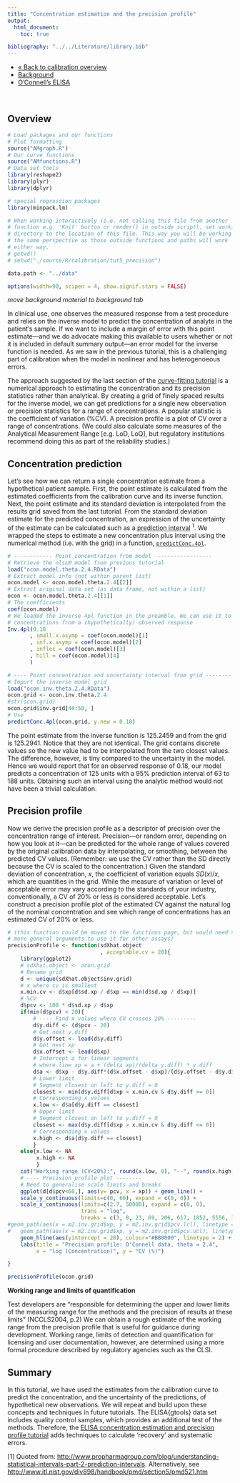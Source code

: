 ```yaml
---
title: "Concentration estimation and the precision profile"
output:
  html_document:
    toc: true

bibliography: "../../Literature/library.bib"
---
```


<!-- Section tabs -->
<ul class="nav nav-tabs" role="tablist">
  <li><a href="calib_overview.html">&laquo; Back to calibration overview</a></li>
  <li><a href="calib_tut5_precision_background.html">Background</a></li>
  <li><a href="calib_tut5_precision_ocon.html">O'Connell's ELISA</a></li>
<!--  <li><a href="calib_tut5_precision_elisa.html">R's ELISA{gtools}</a></li> -->
</ul>
<br>


## Overview

```r
# Load packages and our functions
# Plot formatting
source("AMgraph.R")
# Our curve functions
source("AMfunctions.R")
# Data set tools
library(reshape2)
library(plyr)
library(dplyr) 

# special regression packages
library(minpack.lm)

# When working interactively (i.e. not calling this file from another
# function e.g. 'Knit' button or render() in outside script), set working
# directory to the location of this file. This way you will be working from
# the same perspective as those outside functions and paths will work
# either way.
# getwd()
# setwd("./source/R/calibration/tut5_precision")

data.path <- "../data" 

options(width=90, scipen = 4, show.signif.stars = FALSE)
```

*move background material to background tab*

In clinical use, one observes the measured response from a test procedure and relies on the inverse model to predict the concentration of analyte in the patient's sample. If we want to include a margin of error with this point estimate---and we do advocate making this available to users whether or not it is included in default summary output---an error model for the inverse function is needed. As we saw in the previous tutorial, this is a challenging part of calibration when the model in nonlinear and has heterogenoeous errors. 

<!---
Covered in previous
The error model for the inverse function quantifies the uncertainty in the model as the standard deviation for *concentration* ($x$) at each response, whereas the in original calibration curve, the error model was in terms of response ($y$). 
--->

The approach suggested by the last section of the [curve-fitting tutorial](calib_tut4_curve_ocon.html#the-inverse-function-and-error-model) is a numerical approach to estimating the concentration and its precision statistics rather than analytical. By creating a grid of finely spaced results for the inverse model, we can get predictions for a single new observation or precision statistics for a range of concentrations. A popular statistic is the coefficient of variation (%CV). A precision profile is a plot of CV over a range of concentrations. (We could also calculate some measures of the Analytical Measurement Range [e.g. LoD, LoQ], but regulatory institutions recommend doing this as part of the reliability studies.)   

## Concentration prediction

Let's see how we can return a single concentration estimate from a hypothetical patient sample. First, the point estimate is calculated from the estimated coefficients from the calibration curve and its inverse function. Next, the point estimate and its standard deviation is interpolated from the results grid saved from the last tutorial. From the standard deviation estimate for the predicted concentration, an expression of the uncertainty of the estimate can be calculated such as a <abbr title="Prediction Intervals represent the uncertainty of predicting the value of a single future observation or a fixed number of multiple future observations">prediction interval</abbr> ^1^. We wrapped the steps to estimate a new concentration plus interval using the numerical method (i.e. with the grid) in a function, [`predictConc.4pl`](AMfunctions.html#predictconc-4pl).

```r
# ------------ Point concentration from model ------------------
# Retrieve the nlsLM model from previous tutorial
load("ocon.model.theta.2.4.RData")
# Extract model info (not within parent list)
ocon.model <- ocon.model.theta.2.4[[2]]
# Extract original data set (as data frame, not within a list)
ocon <- ocon.model.theta.2.4[[1]]
# The coefficients
coef(ocon.model)
# We loaded the inverse 4pl function in the preamble. We can use it to calculate a
# concentrations from a (hypothetically) observed response
Inv.4pl(0.18
       , small.x.asymp = coef(ocon.model)[1]
       , inf.x.asymp = coef(ocon.model)[2]
       , inflec = coef(ocon.model)[3]
       , hill = coef(ocon.model)[4]
       )

# ---- Point concentration and uncertainty interval from grid --------
# Import the inverse model grid
load("ocon.inv.theta.2.4.RData")
ocon.grid <- ocon.inv.theta.2.4
#str(ocon.grid)
ocon.grid$inv.grid[40:50, ]
# Use 
predictConc.4pl(ocon.grid, y.new = 0.18)
```

The point estimate from the inverse function is 125.2459 and from the grid is 125.2941. Notice that they are not identical. The grid contains discrete values so the new value had to be interpolated from the two closest values. The difference, however, is tiny compared to the uncertainty in the model. Hence we would report that for an observed response of 0.18, our model predicts a concentration of 125 units with a 95% prediction interval of 63 to 188 units. Obtaining such an interval using the analytic method would not have been a trivial calculation. 

## Precision profile

Now we derive the precision profile as a descriptor of precision over the concentration range of interest. Precision---or random error, depending on how you look at it---can be predicted for the whole range of values covered by the original calibration data by interpolating, or smoothing, between the predicted CV values. (Remember: we use the CV rather than the SD directly because the CV is scaled to the concentration.) Given the standard deviation of concentration, $x$, the coefficient of variation equals $SD(x)/x$, which are quantities in the grid. While the measure of variation or level of acceptable error may vary according to the standards of your industry, conventionally, a CV of 20% or less is considered acceptable. Let's construct a precision profile plot of the estimated CV against the natural log of the nominal concentration and see which range of concentrations has an estimated CV of 20% or less.  

```r
# (this function could be moved to the functions page, but would need some
# more general arguments to use it for other assays)
precisionProfile <- function(sdXhat.object
                             , acceptable.cv = 20){
    library(ggplot2)
    # sdXhat.object <- ocon.grid
    # Rename grid
    d <- unique(sdXhat.object$inv.grid)
    # x where cv is smallest
    x.min.cv <- d$xp[d$sd.xp / d$xp == min(d$sd.xp / d$xp)]
    # %CV
    d$pcv <- 100 * d$sd.xp / d$xp
    if(min(d$pcv) < 20){
        # ---- Find x values where CV crosses 20% ---------
        d$y.diff <- (d$pcv - 20)
        # Get next y.diff
        d$y.offset <- lead(d$y.diff)
        # Get next xp
        d$x.offset <- lead(d$xp)
        # Intercept a for linear segments 
        # where line xp = a + (delta xp)/(delta y.diff) * y.diff
        d$a <- d$xp - d$y.diff*(d$x.offset - d$xp)/(d$y.offset - d$y.diff)
        # Lower limit
        # Segment closest on left to y.diff = 0
        closest <- min(d$y.diff[d$xp < x.min.cv & d$y.diff >= 0])
        # Corresponding x values
        x.low <- d$a[d$y.diff == closest]
        # Upper limit
        # Segment closest on left to y.diff = 0
        closest <- max(d$y.diff[d$xp > x.min.cv & d$y.diff <= 0])
        # Corresponding x values
        x.high <- d$a[d$y.diff == closest]
        }
    else{x.low <- NA
         x.high <- NA
         }
    cat("Working range (CV<20%):", round(x.low, 0), "--", round(x.high, 0))
    # ---- Precision profile plot --------
    # Need to generalise scale limits and breaks
    ggplot(d[d$pcv<60,], aes(y= pcv, x = xp)) + geom_line() + 
    scale_y_continuous(limits=c(0, 60), expand = c(0, 0)) + 
    scale_x_continuous(limits=c(2.7, 50000), expand = c(0, 0), 
                       trans = "log", 
                       breaks = c(3, 8, 23, 69, 206, 617, 1852, 5556, 16667, 50000)) +
#geom_path(aes(x = m2.inv.grid$xp, y = m2.inv.grid$pcv.lcl), linetype = 3) +
#   geom_path(aes(x = m2.inv.grid$xp, y = m2.inv.grid$pcv.ucl), linetype = 3) +
    geom_hline(aes(yintercept = 20), colour="#BB0000", linetype = 2) + 
    labs(title = "Precision profile: O'Connell data, theta = 2.4", 
         x = "log (Concentration)", y = "CV (%)")

}

precisionProfile(ocon.grid)
```

**Working range and limits of quantification**

Test developers are "responsible for determining the upper and lower limits of the measuring range for the methods and the precision of results at these limits" (NCCLS2004, p.2) We can obtain a rough estimate of the working range from the precision profile that is useful for guidance during development. Working range, limits of detection and quantification for licensing and user documentation, however, are determined using a more formal procedure described by regulatory agencies such as the CLSI.

<!--


## Recovery and interval coverage

We can compare nominal concentration values with model estimates more formally.

```r
# Return grid-derived values for all observed 'od' values in ocon dataset

NewX <- function(data){
    # data <- ocon
    y.new1 <- data$od
    x.new <- matrix(NA, nrow = length(y.new1), ncol = 6)
    for(i in 1:length(y.new1)){
        x <- predictConc.4pl(ocon.grid, y.new = y.new1[i])
        x.new[i,] <- c(y.new1[i], unlist(x))
        }
    x.new <- as.data.frame(x.new)
    names(x.new) <- c("y.new", "pred.conc", "low.ci", "up.ci", "low.pi", "up.pi")
    x.pred <- cbind(data, x.new)
    x.pred <- arrange(x.pred[, -4], conc, rep)
    return(x.pred)
}

ocon.pred <- NewX(ocon)
#print(ocon.pred, digits = 2)

# Percent recovery
# Removing zeros, cannot calculate percent (zero in denominator)
# nyway, the errors are huge 
p.rec <- with(ocon.pred[ocon.pred$conc > 0, ]
              , 100*(conc - pred.conc) / conc )
plot(ocon.pred$conc[ocon.pred$conc > 0], p.rec
     , log = "x"
     , xlab = "Nominal concentration (log)"
     , ylab = "Revovery (%)")
abline(h = 0, col = "red", lty = 2)

# Confidence/prediction interval coverage
# I wanted to look at whether or not the intervals captured the nominal concentration at least 95% of the time, but I don't know if this is the right
# data to do it with---maybe it is only meaningful with a new data set
# By eye, the PIs seem a little too conservative in the working range (and a little beyond), but not adequate for the extremes
```

```r
# Retrieve the nlsLM model from previous tutorial
load("../tut4_curve/ocon.model.theta.2.4.RData")
# Extract original data set (as data frame, not within a list)
ocon <- ocon.model.theta.2.4[[1]]
# Extract model info (not within parent list)
ocon.model <- ocon.model.theta.2.4[[2]]
# We loaded the inverse 4pl function in the preamble. We can use it to back-calculate the
# concentrations from the fitted responses
coef(ocon.model)
pred.conc <- Inv.4pl(ocon[, 3], coef(ocon.model)[1], coef(ocon.model)[2]
        , coef(ocon.model)[3], coef(ocon.model)[4])
cbind(ocon, pred.conc)
```

-->

## Summary

In this tutorial, we have used the estimates from the calibration curve to predict the concentration, and the uncertainty of the predictions, of hypothetical new observations. We will repeat and build upon these concepts and techniques in future tutorials. The ELISA{gtools} data set includes quality control samples, which provides an additional test of the methods. Therefore, the [ELISA concentration estimation and precision profile tutorial]() adds techniques to calculate 'recovery' and systematic errors.

[1] Quoted from: <http://www.propharmagroup.com/blog/understanding-statistical-intervals-part-2-prediction-intervals>. Alternatively, see <http://www.itl.nist.gov/div898/handbook/pmd/section5/pmd521.htm>

